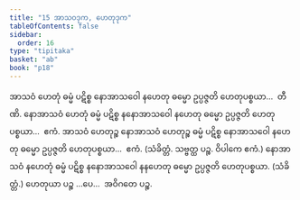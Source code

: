 ```yaml
---
title: "15 အာသဝဒုက, ဟေတုဒုက"
tableOfContents: false
sidebar:
  order: 16
type: "tipitaka"
basket: "ab"
book: "p18"
---
```



<DynamicBreadcrumb />

<Division number="53" book="p18" e="ch" v="40" p="317">

<Paragraph number="123" book="p18">
အာသဝံ ဟေတုံ ဓမ္မံ ပဋိစ္စ နောအာသဝေါ နဟေတု ဓမ္မော ဥပ္ပဇ္ဇတိ ဟေတုပစ္စယာ…  တီဏိ.
</Paragraph>

<Paragraph number="124" book="p18">
နောအာသဝံ ဟေတုံ ဓမ္မံ ပဋိစ္စ နနောအာသဝေါ နဟေတု ဓမ္မော ဥပ္ပဇ္ဇတိ ဟေတုပစ္စယာ…  ဧကံ.
</Paragraph>

<Paragraph number="125" book="p18">
အာသဝံ ဟေတုဉ္စ နောအာသဝံ ဟေတုဉ္စ ဓမ္မံ ပဋိစ္စ နောအာသဝေါ နဟေတု ဓမ္မော ဥပ္ပဇ္ဇတိ ဟေတုပစ္စယာ…  ဧကံ. (သံခိတ္တံ. သဗ္ဗတ္ထ ပဉ္စ. ဝိပါကေ ဧကံ.)
</Paragraph>

<Paragraph number="126" book="p18">
နောအာသဝံ နဟေတုံ ဓမ္မံ ပဋိစ္စ နနောအာသဝေါ နနဟေတု ဓမ္မော ဥပ္ပဇ္ဇတိ ဟေတုပစ္စယာ. (သံခိတ္တံ.) ဟေတုယာ ပဉ္စ …ပေ…  အဝိဂတေ ပဉ္စ.
</Paragraph>
</Division>
